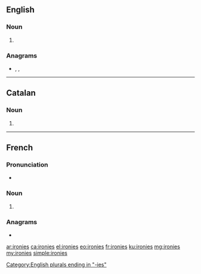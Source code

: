 ==English==

===Noun===
{{head|en|noun plural form}}

# {{plural of|irony|lang=en}}

===Anagrams===
* {{l|en|ioniser}}, {{l|en|ironise}}, {{l|en|noisier}}

----

==Catalan==

===Noun===
{{ca-noun-form}}

# {{plural of|ironia|lang=ca}}

----

==French==

===Pronunciation===
* {{IPA|/i.ʁɔ.ni/|lang=fr}}

===Noun===
{{head|fr|noun plural form|g=f}}

# {{plural of|ironie|lang=fr}}

===Anagrams===
* {{l|fr|ioniser}}

[[Category:English plurals ending in "-ies"]]

[[ar:ironies]]
[[ca:ironies]]
[[el:ironies]]
[[eo:ironies]]
[[fr:ironies]]
[[ku:ironies]]
[[mg:ironies]]
[[my:ironies]]
[[simple:ironies]]